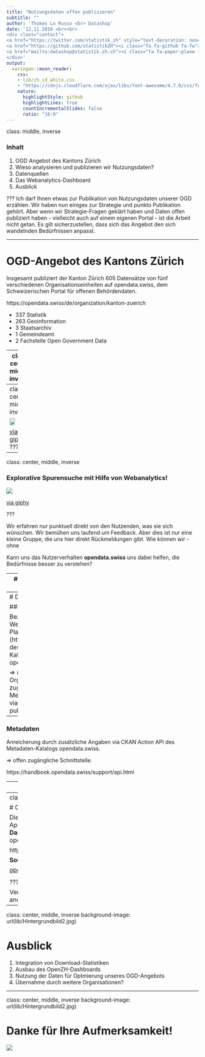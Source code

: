 ```yaml
---
title: "Nutzungsdaten offen publizieren"
subtitle: ""
author: 'Thomas Lo Russo <br> Datashop'
date: '12.11.2019 <br><br>
<div class="contact">
<a href="https://twitter.com/statistik_zh" style="text-decoration: none; border-bottom:"><i class="fa fa-twitter fa-fw"></i>@statistik_zh</a><br> 
<a href="https://github.com/statistikZH"><i class="fa fa-github fa-fw"></i>Statistisches Amt Kanton Zürich</a><br> 
<a href="mailto:datashop@statistik.zh.ch"><i class="fa fa-paper-plane fa-fw"></i>datashop@statistik.zh.ch</a><br>
</div>'
output:
  xaringan::moon_reader:
    css: 
    - lib/zh_cd_white.css
    - "https://cdnjs.cloudflare.com/ajax/libs/font-awesome/4.7.0/css/font-awesome.min.css"
    nature:
      highlightStyle: github
      highlightLines: true
      countIncrementalSlides: false
      ratio: "16:9"
---
```

class: middle, inverse

### Inhalt

1. OGD Angebot des Kantons Zürich
2. Wieso analysieren und publizieren wir Nutzungsdaten?
3. Datenquellen
4. Das Webanalytics-Dashboard
5. Ausblick

???
Ich darf Ihnen etwas zur Publikation von Nutzungsdaten unserer OGD erzählen. Wir haben nun einiges zur Strategie und punkto Publikation gehört. Aber wenn wir Strategie-Fragen geklärt haben und Daten offen publiziert haben - vielleicht auch auf einem eigenen Portal - ist die Arbeit nicht getan. Es gilt sicherzustellen, dass sich das Angebot den sich wandelnden Bedürfnissen anpasst.

---

# OGD-Angebot des Kantons Zürich

Insgesamt publiziert der Kanton Zürich 605 Datensätze von fünf verschiedenen Organisationseinheiten auf opendata.swiss, dem Schweizerischen Portal für offenen Behördendaten. 

https://opendata.swiss/de/organization/kanton-zuerich

- 337 Statistik
- 263 Geoinformation
- 3 Staatsarchiv
- 1 Gemeindeamt
- 2 Fachstelle Open Government Data

---
class: center, middle, inverse

> Wir wollen wissen welche Bedürfnisse unsere Nutzer*innen haben. Nicht einmalig, sondern laufend. 

<a href="https://twitter.com/andreasamsler" style="text-decoration: none; border-bottom:"><i class="fa fa-twitter fa-fw"></i>@andreasamsler</a><br> 

???
Wir wollen wissen welche Bedürfnisse unsere Nutzer*innen haben. Nicht einmalig, sondern laufend. 

---
class: center, middle, inverse


<img src="https://media.giphy.com/media/ZH5o2lacOA8Te/giphy.gif" width="50%">

[via giphy](https://media.giphy.com/media/ZH5o2lacOA8Te/giphy.gif)
???


---
class: center, middle, inverse

### __Explorative Spurensuche__ mit Hilfe von Webanalytics!


<img src="https://media.giphy.com/media/4GZwzdvW0m0Cbxrdav/giphy.gif" width="">

[via giphy](https://media.giphy.com/media/4GZwzdvW0m0Cbxrdav/giphy.gif)

???

Wir erfahren nur punktuell direkt von den Nutzenden, was sie sich wünschen. Wir bemühen uns laufend um Feedback. Aber dies ist nur eine kleine Gruppe, die uns hier direkt Rückmeldungen gibt. Wie können wir - ohne 

Kann uns das Nutzerverhalten __opendata.swiss__ uns dabei helfen, die Bedürfnisse besser zu verstehen?

---
# Nutzungsdaten als OGD

Die Analyse der Nutzungsdaten soll es uns ermöglichen, besser fundierte Entscheide betreffend der Weiterentwicklung unseres Datenangebots zu fällen. Um die Daten einfach analysieren zu können müssen wir diese aufbereiten. Den dementsprechenden Datensatz stellen wir 1:1 als opendata zur Verfügung.

[Datensatz auf opendata.swiss](https://opendata.swiss/de/dataset/web-analytics-der-open-government-data-des-kantons-zuerich)

## Was kann aus den Daten gelesen werden?

- Wie entwickelt sich das Interesse über die Zeit?
- Welche Datensätze / Themen interessieren am meisten?


???
Wie genau die OGD des Kantons Zürich genutzt werden und was alles damit gemacht wird - wissen wir nicht. In einigen Fällen erfahren wir davon, in vielen jedoch nicht.

3. Ihr Verhalten auf unserem Webauftritt kann uns helfen, Bedürfnisse zu identifizieren und besser zu verstehen.
4. Unsere Kompetenz in der Analyse und Interpretation von Daten hilft uns, tragfähige Aussagen über die Bedürfnisse unser Nutzer zu machen.
5. Aussagen, auf deren Grundlage wir Entscheide fällen – Entscheide über die Struktur, die Funktionalitäten und die Inhalte unserer digitalen Dienste.

6. Was wir an Daten zum Verhalten unserer Nutzenden sammeln, behandeln wir wie Mrs. Marple und Mr. Holmes als Indizien, die wir weiter zu erforschen versuchen.
7. Wir gehen also explorativ vor; stellen Thesen auf und versuchen diese zu falsifizieren.
8. Ziel ist, dass wir Entscheide nicht auf Grundlage von un- oder schwach belegten Annahmen treffen; und dass wir unsere Informations- und Dienstleistungen gemäss den sich wandelnden Bedürfnissen erbringen können.

Was wissen wir? Wie oft sie auf Opendata.swiss aufgerufen wurden - d.h. wieviel Aufmerksamkeit die Daten erhalten haben. Nimmt das Interesse an den Daten zu? Welche Datensätze interessieren am meisten? Welche Themen? 

Wie häufig werden sie genutzt / welche Datensätze interessieren am meisten?

---
# Datenquellen

### Web-Analytics

Bezug via API der Webanalyse-Plattform (https://matomo.org) des Metadaten-Katalogs opendata.swiss. 

⇒ nur für Organisationen zugänglich, die Metadaten auf bzw. via opendata.swiss publizieren.

--

### Metadaten

Anreicherung durch zusätzliche Angaben via CKAN Action API des Metadaten-Katalogs opendata.swiss. 

⇒ offen zugängliche Schnittstelle.

https://handbook.opendata.swiss/support/api.html

--
#### R-Code für die Aufbereitung

https://github.com/openZH/web-analytics-der-open-government-data-des-kantons-zuerich

---
class: center, middle, inverse

# OpenZH Dashboard

Die Webanalytics sind auch via Web-Applikation frei zugänglich. Das __OpenZH-Dashboard__ wird durch die offenen Daten auf opendata.swiss gespiesen:

https://openzh.shinyapps.io/openzh_dashboard

__Source Code__

<a href="https://github.com/openZH/openzh_dashboard"><i class="fa fa-github fa-fw"></i>openzh_dashboard</a>

<div>
<img src="https://rstudio.com/wp-content/uploads/2014/04/shiny.png" alt="", width = "10%">
<img src="https://echarts4r.john-coene.com/reference/figures/logo.png" alt="", width = "10%">
</div>

???


Verweis : offen auf github verfügbar, auf andere Organisationseinheiten ausweitbar.

---
class: center, middle, inverse
background-image: url(lib/Hintergrundbild2.jpg)

# Ausblick

1. Integration von Download-Statistiken
2. Ausbau des OpenZH-Dashboards
3. Nutzung der Daten für Optmierung unseres OGD-Angebots
4. Übernahme durch weitere Organisationen?

---
class: center, middle, inverse
background-image: url(lib/Hintergrundbild2.jpg)

# Danke für Ihre Aufmerksamkeit!

<img src="https://media.giphy.com/media/QAsBwSjx9zVKoGp9nr/giphy.gif" width="">


